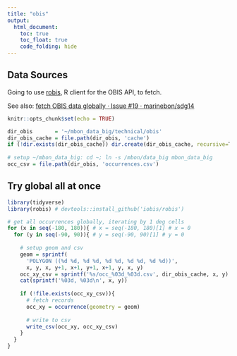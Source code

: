 ```yaml
---
title: "obis"
output:
  html_document:
    toc: true
    toc_float: true
    code_folding: hide
---
```


## Data Sources

Going to use [robis](https://github.com/iobis/robis), R client for the OBIS API, to fetch.

See also: [fetch OBIS data globally · Issue #19 · marinebon/sdg14](https://github.com/marinebon/sdg14/issues/19)


```r
knitr::opts_chunk$set(echo = TRUE)

dir_obis       = '~/mbon_data_big/technical/obis'
dir_obis_cache = file.path(dir_obis, 'cache')
if (!dir.exists(dir_obis_cache)) dir.create(dir_obis_cache, recursive=T, showWarnings=F)
  
# setup ~/mbon_data_big: cd ~; ln -s /mbon/data_big mbon_data_big
occ_csv = file.path(dir_obis, 'occurrences.csv')
```

## Try global all at once

```r
library(tidyverse)
library(robis) # devtools::install_github('iobis/robis')

# get all occurrences globally, iterating by 1 deg cells
for (x in seq(-180, 180)){ # x = seq(-180, 180)[1] # x = 0
  for (y in seq(-90, 90)){ # y = seq(-90, 90)[1] # y = 0
    
    # setup geom and csv
    geom = sprintf(
      'POLYGON ((%d %d, %d %d, %d %d, %d %d, %d %d))',
      x, y, x, y+1, x+1, y+1, x+1, y, x, y)
    occ_xy_csv = sprintf('%s/occ_%03d_%03d.csv', dir_obis_cache, x, y)
    cat(sprintf('%03d, %03d\n', x, y))
    
    if (!file.exists(occ_xy_csv)){
      # fetch records
      occ_xy = occurrence(geometry = geom)
    
      # write to csv
      write_csv(occ_xy, occ_xy_csv)
    }
  }
}
```

